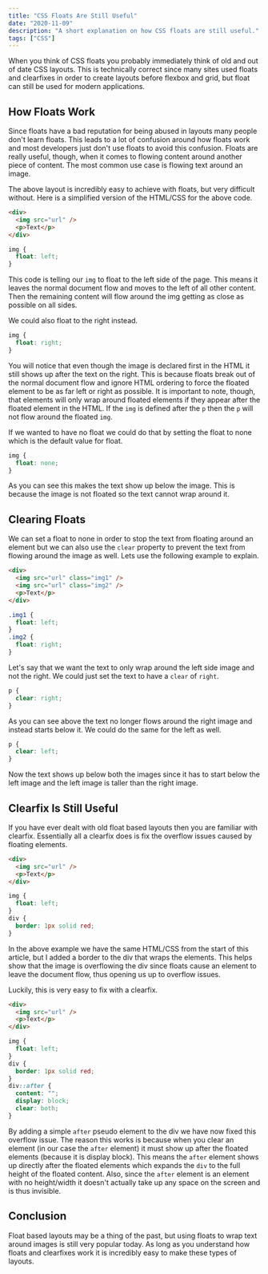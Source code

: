 ```yaml
---
title: "CSS Floats Are Still Useful"
date: "2020-11-09"
description: "A short explanation on how CSS floats are still useful."
tags: ["CSS"]
---
```



When you think of CSS floats you probably immediately think of old and out of date CSS layouts. This is technically correct since many sites used floats and clearfixes in order to create layouts before flexbox and grid, but float can still be used for modern applications.

## How Floats Work

Since floats have a bad reputation for being abused in layouts many people don't learn floats. This leads to a lot of confusion around how floats work and most developers just don't use floats to avoid this confusion. Floats are really useful, though, when it comes to flowing content around another piece of content. The most common use case is flowing text around an image.

<CSSFloat float="left" clearfix />

The above layout is incredibly easy to achieve with floats, but very difficult without. Here is a simplified version of the HTML/CSS for the above code.

```html
<div>
  <img src="url" />
  <p>Text</p>
</div>
```

```css
img {
  float: left;
}
```

This code is telling our `img` to float to the left side of the page. This means it leaves the normal document flow and moves to the left of all other content. Then the remaining content will flow around the img getting as close as possible on all sides.

We could also float to the right instead.

<CSSFloat float="right" clearfix />

```css
img {
  float: right;
}
```

You will notice that even though the image is declared first in the HTML it still shows up after the text on the right. This is because floats break out of the normal document flow and ignore HTML ordering to force the floated element to be as far left or right as possible. It is important to note, though, that elements will only wrap around floated elements if they appear after the floated element in the HTML. If the `img` is defined after the `p` then the `p` will not flow around the floated `img`.

If we wanted to have no float we could do that by setting the float to none which is the default value for float.

<CSSFloat clearfix />

```css
img {
  float: none;
}
```

As you can see this makes the text show up below the image. This is because the image is not floated so the text cannot wrap around it.

## Clearing Floats

We can set a float to none in order to stop the text from floating around an element but we can also use the `clear` property to prevent the text from flowing around the image as well. Lets use the following example to explain.

<CSSClear />

```html
<div>
  <img src="url" class="img1" />
  <img src="url" class="img2" />
  <p>Text</p>
</div>
```

```css
.img1 {
  float: left;
}
.img2 {
  float: right;
}
```

Let's say that we want the text to only wrap around the left side image and not the right. We could just set the text to have a `clear` of `right`.

<CSSClear clear="right" />

```css
p {
  clear: right;
}
```

As you can see above the text no longer flows around the right image and instead starts below it. We could do the same for the left as well.

<CSSClear clear="left" />

```css
p {
  clear: left;
}
```

Now the text shows up below both the images since it has to start below the left image and the left image is taller than the right image.

## Clearfix Is Still Useful

If you have ever dealt with old float based layouts then you are familiar with clearfix. Essentially all a clearfix does is fix the overflow issues caused by floating elements.

<CSSFloat
  float="left"
  height={350}
  border
  text="Lorem ipsum dolor sit amet consectetur adipisicing elit. Accusantium fugiat odio illum facilis perferendis beatae minima assumenda libero repellat unde."
/>

<div style={{ clear: "both" }}></div>

```html
<div>
  <img src="url" />
  <p>Text</p>
</div>
```

```css
img {
  float: left;
}
div {
  border: 1px solid red;
}
```

In the above example we have the same HTML/CSS from the start of this article, but I added a border to the div that wraps the elements. This helps show that the image is overflowing the div since floats cause an element to leave the document flow, thus opening us up to overflow issues.

Luckily, this is very easy to fix with a clearfix.

<CSSFloat
  float="left"
  height={350}
  border
  clearfix
  text="Lorem ipsum dolor sit amet consectetur adipisicing elit. Accusantium fugiat odio illum facilis perferendis beatae minima assumenda libero repellat unde."
/>

```html
<div>
  <img src="url" />
  <p>Text</p>
</div>
```

```css
img {
  float: left;
}
div {
  border: 1px solid red;
}
div::after {
  content: "";
  display: block;
  clear: both;
}
```

By adding a simple `after` pseudo element to the div we have now fixed this overflow issue. The reason this works is because when you clear an element (in our case the `after` element) it must show up after the floated elements (because it is display block). This means the `after` element shows up directly after the floated elements which expands the `div` to the full height of the floated content. Also, since the `after` element is an element with no height/width it doesn't actually take up any space on the screen and is thus invisible.

## Conclusion

Float based layouts may be a thing of the past, but using floats to wrap text around images is still very popular today. As long as you understand how floats and clearfixes work it is incredibly easy to make these types of layouts.
